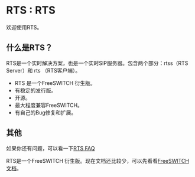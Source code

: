 # RTS : RTS

欢迎使用RTS。

## 什么是RTS？

RTS是一个实时解决方案，也是一个实时SIP服务器。包含两个部分：rtss（RTS Server）和 rts （RTS客户端）。

- RTS 是一个FreeSWITCH 衍生版。
- 有稳定的发行版。
- 开源。
- 最大程度兼容FreeSWITCH。
- 有自己的Bug修复和扩展。

## 其他

如果你还有问题，可以看一下[RTS FAQ](faq)

RTS是一个FreeSWITCH 衍生版。现在文档还比较少，可以先看看[FreeSWITCH文档](/FreeSWITCH-Explained/)。

